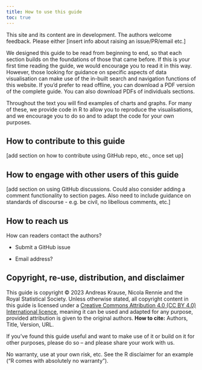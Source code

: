 ```yaml
---
title: How to use this guide
toc: true
---
```

::: {.callout-warning appearance="simple"}
This site and its content are in development. The authors welcome feedback. Please either \[insert info about raising an issue/PR/email etc.\]
:::

We designed this guide to be read from beginning to end, so that each section builds on the foundations of those that came before. If this is your first time reading the guide, we would encourage you to read it in this way. However, those looking for guidance on specific aspects of data visualisation can make use of the in-built search and navigation functions of this website. If you'd prefer to read offline, you can download a PDF version of the complete guide. You can also download PDFs of individuals sections.

Throughout the text you will find examples of charts and graphs. For many of these, we provide code in R to allow you to reproduce the visualisations, and we encourage you to do so and to adapt the code for your own purposes.

## How to contribute to this guide

\[add section on how to contribute using GitHub repo, etc., once set up\]

## How to engage with other users of this guide

\[add section on using GitHub discussions. Could also consider adding a comment functionality to section pages. Also need to include guidance on standards of discourse - e.g. be civil, no libellous comments, etc.\]

## How to reach us

How can readers contact the authors?

-   Submit a GitHub issue

-   Email address?

## Copyright, re-use, distribution, and disclaimer

This guide is copyright © 2023 Andreas Krause, Nicola Rennie and the Royal Statistical Society. Unless otherwise stated, all copyright content in this guide is licensed under a [Creative Commons Attribution 4.0 (CC BY 4.0) International licence](http://creativecommons.org/licenses/by/4.0/?ref=chooser-v1), meaning it can be used and adapted for any purpose, provided attribution is given to the original authors. **How to cite:** Authors, Title, Version, URL.

If you've found this guide useful and want to make use of it or build on it for other purposes, please do so -- and please share your work with us.

No warranty, use at your own risk, etc. See the R disclaimer for an example ("R comes with absolutely no warranty").
